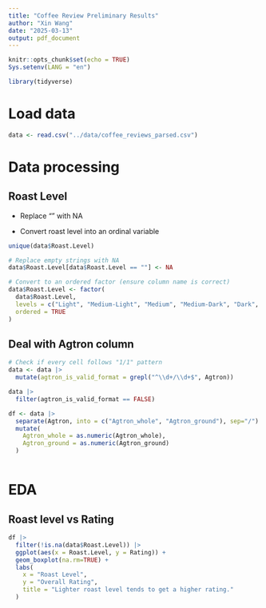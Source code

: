 ```yaml
---
title: "Coffee Review Preliminary Results"
author: "Xin Wang"
date: "2025-03-13"
output: pdf_document
---
```


```r
knitr::opts_chunk$set(echo = TRUE)
Sys.setenv(LANG = "en")
```

```r
library(tidyverse)
```

# Load data

```r
data <- read.csv("../data/coffee_reviews_parsed.csv") 
```

# Data processing

## Roast Level

- Replace "" with NA

- Convert roast level into an ordinal variable

```r
unique(data$Roast.Level)
```


```r
# Replace empty strings with NA
data$Roast.Level[data$Roast.Level == ""] <- NA

# Convert to an ordered factor (ensure column name is correct)
data$Roast.Level <- factor(
  data$Roast.Level, 
  levels = c("Light", "Medium-Light", "Medium", "Medium-Dark", "Dark", "Very Dark"), 
  ordered = TRUE
)
```

## Deal with Agtron column
```r
# Check if every cell follows "1/1" pattern
data <- data |>
  mutate(agtron_is_valid_format = grepl("^\\d+/\\d+$", Agtron)) 

data |>
  filter(agtron_is_valid_format == FALSE)
```

```r
df <- data |>
  separate(Agtron, into = c("Agtron_whole", "Agtron_ground"), sep="/") |>
  mutate(
    Agtron_whole = as.numeric(Agtron_whole),
    Agtron_ground = as.numeric(Agtron_ground)
  )
```

```r

```


# EDA
## Roast level vs Rating
```r
df |>
  filter(!is.na(data$Roast.Level)) |>
  ggplot(aes(x = Roast.Level, y = Rating)) + 
  geom_boxplot(na.rm=TRUE) + 
  labs(
    x = "Roast Level",
    y = "Overall Rating",
    title = "Lighter roast level tends to get a higher rating."
  )
```


